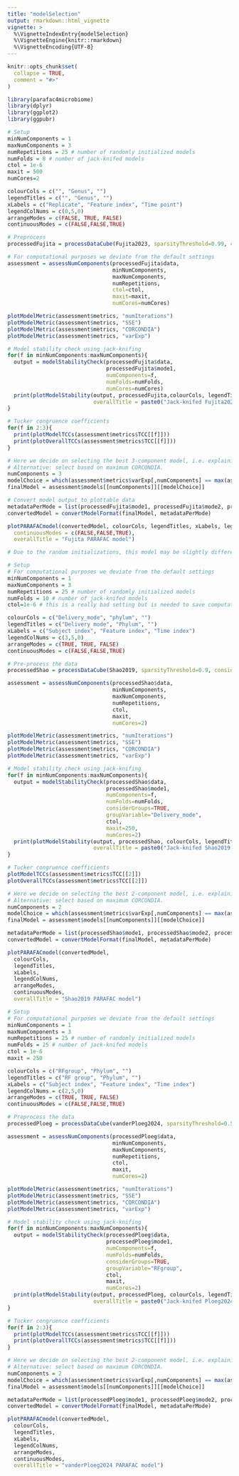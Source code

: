 ```yaml
---
title: "modelSelection"
output: rmarkdown::html_vignette
vignette: >
  %\VignetteIndexEntry{modelSelection}
  %\VignetteEngine{knitr::rmarkdown}
  %\VignetteEncoding{UTF-8}
---
```


```r
knitr::opts_chunk$set(
  collapse = TRUE,
  comment = "#>"
)
```

```r
library(parafac4microbiome)
library(dplyr)
library(ggplot2)
library(ggpubr)
```

```r
# Setup
minNumComponents = 1
maxNumComponents = 3
numRepetitions = 25 # number of randomly initialized models
numFolds = 8 # number of jack-knifed models
ctol = 1e-6
maxit = 500
numCores=2

colourCols = c("", "Genus", "")
legendTitles = c("", "Genus", "")
xLabels = c("Replicate", "Feature index", "Time point")
legendColNums = c(0,5,0)
arrangeModes = c(FALSE, TRUE, FALSE)
continuousModes = c(FALSE,FALSE,TRUE)

# Preprocess
processedFujita = processDataCube(Fujita2023, sparsityThreshold=0.99, centerMode=1, scaleMode=2)

# For computational purposes we deviate from the default settings
assessment = assessNumComponents(processedFujita$data,
                                 minNumComponents,
                                 maxNumComponents,
                                 numRepetitions,
                                 ctol=ctol,
                                 maxit=maxit,
                                 numCores=numCores)

plotModelMetric(assessment$metrics, "numIterations")
plotModelMetric(assessment$metrics, "SSE")
plotModelMetric(assessment$metrics, "CORCONDIA")
plotModelMetric(assessment$metrics, "varExp")

# Model stability check using jack-knifing
for(f in minNumComponents:maxNumComponents){
  output = modelStabilityCheck(processedFujita$data,
                               processedFujita$mode1,
                               numComponents=f,
                               numFolds=numFolds,
                               numCores=numCores)
  print(plotModelStability(output, processedFujita,colourCols, legendTitles, xLabels, legendColNums, arrangeModes,
                           overallTitle = paste0("Jack-knifed Fujita2023, numFolds=", numFolds)))
}

# Tucker congruence coefficients
for(f in 2:3){
  print(plotModelTCCs(assessment$metrics$TCC[[f]]))
  print(plotOverallTCCs(assessment$metrics$TCC[[f]]))
}

# Here we decide on selecting the best 3-component model, i.e. explaining the largest amount of variation.
# Alternative: select based on maximum CORCONDIA.
numComponents = 3
modelChoice = which(assessment$metrics$varExp[,numComponents] == max(assessment$metrics$varExp[,numComponents]))
finalModel = assessment$models[[numComponents]][[modelChoice]]

# Convert model output to plottable data
metadataPerMode = list(processedFujita$mode1, processedFujita$mode2, processedFujita$mode3)
convertedModel = convertModelFormat(finalModel, metadataPerMode)

plotPARAFACmodel(convertedModel, colourCols, legendTitles, xLabels, legendColNums, arrangeModes,
  continuousModes = c(FALSE,FALSE,TRUE),
  overallTitle = "Fujita PARAFAC model")

# Due to the random initializations, this model may be slightly different from the paper.
```

```r
# Setup
# For computational purposes we deviate from the default settings
minNumComponents = 1
maxNumComponents = 3
numRepetitions = 25 # number of randomly initialized models
numFolds = 10 # number of jack-knifed models
ctol=1e-6 # this is a really bad setting but is needed to save computational time

colourCols = c("Delivery_mode", "phylum", "")
legendTitles = c("Delivery mode", "Phylum", "")
xLabels = c("Subject index", "Feature index", "Time index")
legendColNums = c(3,5,0)
arrangeModes = c(TRUE, TRUE, FALSE)
continuousModes = c(FALSE,FALSE,TRUE)

# Pre-process the data
processedShao = processDataCube(Shao2019, sparsityThreshold=0.9, considerGroups=TRUE, groupVariable="Delivery_mode", centerMode=1, scaleMode=2)

assessment = assessNumComponents(processedShao$data,
                                 minNumComponents,
                                 maxNumComponents,
                                 numRepetitions,
                                 ctol,
                                 maxit,
                                 numCores=2)

plotModelMetric(assessment$metrics, "numIterations")
plotModelMetric(assessment$metrics, "SSE")
plotModelMetric(assessment$metrics, "CORCONDIA")
plotModelMetric(assessment$metrics, "varExp")

# Model stability check using jack-knifing
for(f in minNumComponents:maxNumComponents){
  output = modelStabilityCheck(processedShao$data,
                               processedShao$mode1,
                               numComponents=f,
                               numFolds=numFolds,
                               considerGroups=TRUE,
                               groupVariable="Delivery_mode",
                               ctol,
                               maxit=250,
                               numCores=2)
  print(plotModelStability(output, processedShao, colourCols, legendTitles, xLabels, legendColNums, arrangeModes,
                           overallTitle = paste0("Jack-knifed Shao2019, numFolds=", numFolds)))
}

# Tucker congruence coefficients
plotModelTCCs(assessment$metrics$TCC[[2]])
plotOverallTCCs(assessment$metrics$TCC[[2]])

# Here we decide on selecting the best 2-component model, i.e. explaining the largest amount of variation.
# Alternative: select based on maximum CORCONDIA.
numComponents = 2
modelChoice = which(assessment$metrics$varExp[,numComponents] == max(assessment$metrics$varExp[,numComponents]))
finalModel = assessment$models[[numComponents]][[modelChoice]]

metadataPerMode = list(processedShao$mode1, processedShao$mode2, processedShao$mode3)
convertedModel = convertModelFormat(finalModel, metadataPerMode)

plotPARAFACmodel(convertedModel,
  colourCols,
  legendTitles,
  xLabels,
  legendColNums,
  arrangeModes,
  continuousModes,
  overallTitle = "Shao2019 PARAFAC model")
```

```r
# Setup
# For computational purposes we deviate from the default settings
minNumComponents = 1
maxNumComponents = 3
numRepetitions = 25 # number of randomly initialized models
numFolds = 25 # number of jack-knifed models
ctol = 1e-6
maxit = 250

colourCols = c("RFgroup", "Phylum", "")
legendTitles = c("RF group", "Phylum", "")
xLabels = c("Subject index", "Feature index", "Time index")
legendColNums = c(2,5,0)
arrangeModes = c(TRUE, TRUE, FALSE)
continuousModes = c(FALSE,FALSE,TRUE)

# Preprocess the data
processedPloeg = processDataCube(vanderPloeg2024, sparsityThreshold=0.50, considerGroups=TRUE, groupVariable="RFgroup", centerMode=1, scaleMode=2)

assessment = assessNumComponents(processedPloeg$data,
                                 minNumComponents,
                                 maxNumComponents,
                                 numRepetitions,
                                 ctol,
                                 maxit,
                                 numCores=2)

plotModelMetric(assessment$metrics, "numIterations")
plotModelMetric(assessment$metrics, "SSE")
plotModelMetric(assessment$metrics, "CORCONDIA")
plotModelMetric(assessment$metrics, "varExp")

# Model stability check using jack-knifing
for(f in minNumComponents:maxNumComponents){
  output = modelStabilityCheck(processedPloeg$data,
                               processedPloeg$mode1,
                               numComponents=f,
                               numFolds=numFolds,
                               considerGroups=TRUE,
                               groupVariable="RFgroup",
                               ctol,
                               maxit,
                               numCores=2)
  print(plotModelStability(output, processedPloeg, colourCols, legendTitles, xLabels, legendColNums, arrangeModes,
                           overallTitle = paste0("Jack-knifed Ploeg2024, numFolds=", numFolds)))
}

# Tucker congruence coefficients
for(f in 2:3){
  print(plotModelTCCs(assessment$metrics$TCC[[f]]))
  print(plotOverallTCCs(assessment$metrics$TCC[[f]]))
}

# Here we decide on selecting the best 2-component model, i.e. explaining the largest amount of variation.
# Alternative: select based on maximum CORCONDIA.
numComponents = 2
modelChoice = which(assessment$metrics$varExp[,numComponents] == max(assessment$metrics$varExp[,numComponents]))
finalModel = assessment$models[[numComponents]][[modelChoice]]

metadataPerMode = list(processedPloeg$mode1, processedPloeg$mode2, processedPloeg$mode3)
convertedModel = convertModelFormat(finalModel, metadataPerMode)

plotPARAFACmodel(convertedModel,
  colourCols,
  legendTitles,
  xLabels,
  legendColNums,
  arrangeModes,
  continuousModes,
  overallTitle = "vanderPloeg2024 PARAFAC model")
```
